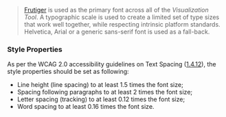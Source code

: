 > [Frutiger](<https://en.wikipedia.org/wiki/Frutiger_(typeface)>) is used as the primary font across all of the _Visualization Tool_. A typographic scale is used to create a limited set of type sizes that work well together, while respecting intrinsic platform standards. Helvetica, Arial or a generic sans-serif font is used as a fall-back.

<ImageSpecimen plain={true} src="static/docs/materials/typography-scale.png" />

### Style Properties

As per the WCAG 2.0 accessibility guidelines on Text Spacing ([1.4.12](https://www.w3.org/TR/WCAG21/#text-spacing)), the style properties should be set as following:

- Line height (line spacing) to at least 1.5 times the font size;
- Spacing following paragraphs to at least 2 times the font size;
- Letter spacing (tracking) to at least 0.12 times the font size;
- Word spacing to at least 0.16 times the font size.
